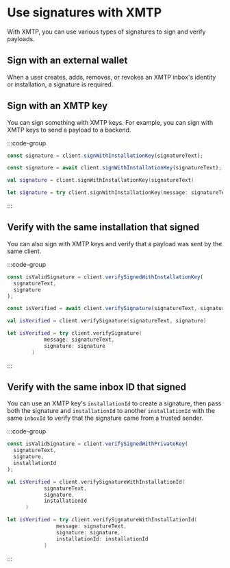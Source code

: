 # Use signatures with XMTP

With XMTP, you can use various types of signatures to sign and verify payloads.

## Sign with an external wallet

When a user creates, adds, removes, or revokes an XMTP inbox's identity or installation, a signature is required.

## Sign with an XMTP key

You can sign something with XMTP keys. For example, you can sign with XMTP keys to send a payload to a backend.

:::code-group

```js [Node]
const signature = client.signWithInstallationKey(signatureText);
```

```jsx [React Native]
const signature = await client.signWithInstallationKey(signatureText);
```

```kotlin [Kotlin]
val signature = client.signWithInstallationKey(signatureText)
```

```swift [Swift]
let signature = try client.signWithInstallationKey(message: signatureText)
```

:::

## Verify with the same installation that signed

You can also sign with XMTP keys and verify that a payload was sent by the same client.

:::code-group

```js [Node]
const isValidSignature = client.verifySignedWithInstallationKey(
  signatureText,
  signature
);
```

```jsx [React Native]
const isVerified = await client.verifySignature(signatureText, signature);
```

```kotlin [Kotlin]
val isVerified = client.verifySignature(signatureText, signature)
```

```swift [Swift]
let isVerified = try client.verifySignature(
            message: signatureText,
            signature: signature
        )

```

:::

## Verify with the same inbox ID that signed

You can use an XMTP key's `installationId` to create a signature, then pass both the signature and `installationId` to another `installationId` with the same `inboxId` to verify that the signature came from a trusted sender.

:::code-group

```js [Node]
const isValidSignature = client.verifySignedWithPrivateKey(
  signatureText,
  signature,
  installationId
);
```

```kotlin [Kotlin]
val isVerified = client.verifySignatureWithInstallationId(
            signatureText,
            signature,
            installationId
      )
```

```swift [Swift]
let isVerified = try client.verifySignatureWithInstallationId(
                message: signatureText,
                signature: signature,
                installationId: installationId
            )
```

:::
